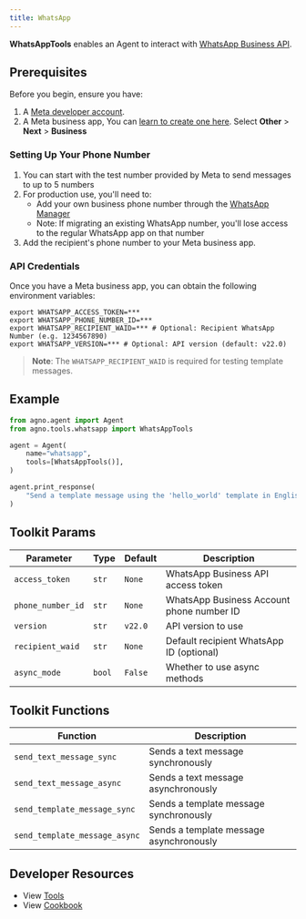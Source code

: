 ```yaml
---
title: WhatsApp
---
```


**WhatsAppTools** enables an Agent to interact with [WhatsApp Business API](https://developers.facebook.com/docs/whatsapp).

## Prerequisites

Before you begin, ensure you have:

1. A [Meta developer account](https://developers.facebook.com/).
2. A Meta business app, You can [learn to create one here](https://developers.facebook.com/docs/development/create-an-app/). Select **Other** > **Next** > **Business**

### Setting Up Your Phone Number

1. You can start with the test number provided by Meta to send messages to up to 5 numbers
2. For production use, you'll need to:
   - Add your own business phone number through the [WhatsApp Manager](https://business.facebook.com/wa/manage/home/)
   - Note: If migrating an existing WhatsApp number, you'll lose access to the regular WhatsApp app on that number
3. Add the recipient's phone number to your Meta business app.

### API Credentials

Once you have a Meta business app, you can obtain the following environment variables:

```shell
export WHATSAPP_ACCESS_TOKEN=***
export WHATSAPP_PHONE_NUMBER_ID=***
export WHATSAPP_RECIPIENT_WAID=*** # Optional: Recipient WhatsApp Number (e.g. 1234567890)
export WHATSAPP_VERSION=*** # Optional: API version (default: v22.0)
```

> **Note**: The `WHATSAPP_RECIPIENT_WAID` is required for testing template messages.

## Example

```python cookbook/tools/whatsapp.py
from agno.agent import Agent
from agno.tools.whatsapp import WhatsAppTools

agent = Agent(
    name="whatsapp",
    tools=[WhatsAppTools()],
)

agent.print_response(
    "Send a template message using the 'hello_world' template in English"
)
```

## Toolkit Params

| Parameter           | Type    | Default  | Description                                                |
| ------------------ | ------- | -------- | ---------------------------------------------------------- |
| `access_token`     | `str`   | `None`   | WhatsApp Business API access token                        |
| `phone_number_id`  | `str`   | `None`   | WhatsApp Business Account phone number ID                 |
| `version`          | `str`   | `v22.0`  | API version to use                                        |
| `recipient_waid`   | `str`   | `None`   | Default recipient WhatsApp ID (optional)                  |
| `async_mode`       | `bool`  | `False`  | Whether to use async methods                              |

## Toolkit Functions

| Function | Description |
| -------- | ----------- |
| `send_text_message_sync` | Sends a text message synchronously |
| `send_text_message_async` | Sends a text message asynchronously |
| `send_template_message_sync` | Sends a template message synchronously |
| `send_template_message_async` | Sends a template message asynchronously |

## Developer Resources

* View [Tools](https://github.com/agno-agi/agno/blob/main/libs/agno/agno/tools/whatsapp.py)
* View [Cookbook](https://github.com/agno-agi/agno/blob/main/cookbook/tools/whatsapp_tool.py)

